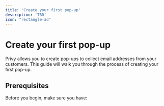 ```yaml
---
title: 'Create your first pop-up'
description: 'TBD'
icon: "rectangle-ad"
---
```


# Create your first pop-up

Privy allows you to create pop-ups to collect email addresses from your customers. This guide will walk you through the process of creating your first pop-up.

## Prerequisites

Before you begin, make sure you have:
